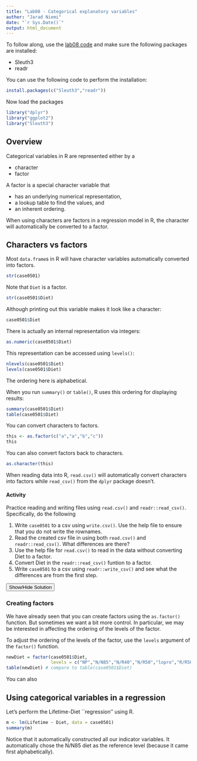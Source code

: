 ```yaml
---
title: "Lab08 - Categorical explanatory variables"
author: "Jarad Niemi"
date: "`r Sys.Date()`"
output: html_document
---
```



To follow along, use the [lab08 code](lab08.R) and make sure the following 
packages are installed:

- Sleuth3
- readr

You can use the following code to perform the installation:

```r
install.packages(c("Sleuth3","readr"))
```

Now load the packages

```r
library("dplyr")
library("ggplot2")
library("Sleuth3")
```

## Overview

Categorical variables in R are represented either by a 

- character
- factor

A factor is a special character variable that 

- has an underlying numerical representation,
- a lookup table to find the values, and
- an inherent ordering.

When using characters are factors in a regression model in R, 
the character will automatically be converted to a factor. 


## Characters vs factors

Most `data.frame`s in R will have character variables automatically converted
into factors. 

```r
str(case0501)
```

Note that `Diet` is a factor. 

```r
str(case0501$Diet)
```

Although printing out this variable makes it look like a character:

```r
case0501$Diet
```
There is actually an internal representation via integers:

```r
as.numeric(case0501$Diet)
```

This representation can be accessed using `levels()`:

```r
nlevels(case0501$Diet)
levels(case0501$Diet)
```

The ordering here is alphabetical.

When you run `summary()` or `table()`, 
R uses this ordering for displaying results:

```r
summary(case0501$Diet)
table(case0501$Diet)
```

You can convert characters to factors. 

```r
this <- as.factor(c("a","a","b","c"))
this
```

You can also convert factors back to characters.

```r
as.character(this)
```

When reading data into R, `read.csv()` will automatically convert 
characters into factors while `read_csv()` from the `dplyr` package doesn't. 

#### Activity

Practice reading and writing files using `read.csv()` and `readr::read_csv()`.
Specifically, do the following

1. Write `case0501` to a csv using `write.csv()`. Use the help file to ensure that you do not write the rownames.
1. Read the created csv file in using both `read.csv()` and `readr::read_csv()`. What differences are there?
1. Use the help file for `read.csv()` to read in the data without converting Diet 
to a factor.
1. Convert Diet in the `readr::read_csv()` funtion to a factor. 
1. Write `case0501` to a csv using `readr::write_csv()` and see what the differences are
from the first step.

<div id="readcsv_activity_solution" style="display:none"> 
Here is what I would do
```r
# Write csv file
write.csv(case0501, file = "tmp.csv", row.names = FALSE)

# Read csv file
d  <- read.csv("tmp.csv") 
d2 <- readr::read_csv("tmp.csv") 

# Don't convert to factor when reading in
d  <- read.csv("tmp.csv", stringsAsFactors = FALSE)

# Convert Diet into a factor
d2 <- d2 %>%
  mutate(Diet = factor(Diet))

readr::write_csv(case0501, path = "tmp2.csv") # Automatically doesn't include rownames
```
</div> 
<button title="Show a solution" type="button" onclick="if(document.getElementById('readcsv_activity_solution') .style.display=='none') {document.getElementById('readcsv_activity_solution') .style.display=''}else{document.getElementById('readcsv_activity_solution') .style.display='none'}">Show/Hide Solution</button>



### Creating factors

We have already seen that you can create factors using the `as.factor()` 
function. 
But sometimes we want a bit more control. 
In particular, we may be interested in affecting the ordering of the 
levels of the factor. 

To adjust the ordering of the levels of the factor, 
use the `levels` argument of the `factor()` function.

```r
newDiet = factor(case0501$Diet, 
                 levels = c("NP","N/N85","N/R40","N/R50","lopro","R/R50"))
table(newDiet) # compare to table(case0501$Diet)
```

You can also 

## Using categorical variables in a regression

Let's perform the Lifetime-Diet ``regression'' using R.

```r
m <- lm(Lifetime ~ Diet, data = case0501)
summary(m)
```

Notice that it automatically constructed all our indicator variables. 
It automatically chose the N/N85 diet as the reference level (because it came
first alphabetically). 

